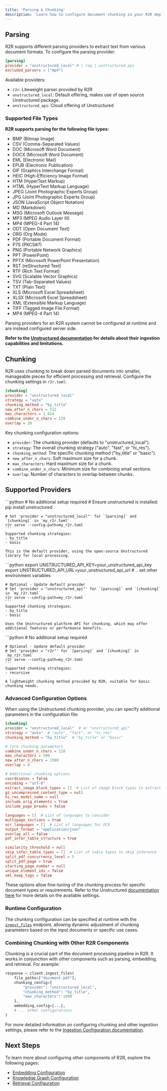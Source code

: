 ```yaml
---
title: 'Parsing & Chunking'
description: 'Learn how to configure document chunking in your R2R deployment'
---
```


## Parsing

R2R supports different parsing providers to extract text from various document formats. To configure the parsing provider:

```toml example r2r.toml
[parsing]
provider = "unstructured_local" # | rag | unstructured_api
excluded_parsers = ["mp4"]
```
Available providers:
- `r2r`: Liteweight parser provided by R2R
- `unstructured_local`: Default offering, makes use of open source Unstructured package.
- `unstructured_api`: Cloud offering of Unstructured

### Supported File Types

**R2R supports parsing for the following file types:**

- BMP (Bitmap Image)
- CSV (Comma-Separated Values)
- DOC (Microsoft Word Document)
- DOCX (Microsoft Word Document)
- EML (Electronic Mail)
- EPUB (Electronic Publication)
- GIF (Graphics Interchange Format)
- HEIC (High-Efficiency Image Format)
- HTM (HyperText Markup)
- HTML (HyperText Markup Language)
- JPEG (Joint Photographic Experts Group)
- JPG (Joint Photographic Experts Group)
- JSON (JavaScript Object Notation)
- MD (Markdown)
- MSG (Microsoft Outlook Message)
- MP3 (MPEG Audio Layer III)
- MP4 (MPEG-4 Part 14)
- ODT (Open Document Text)
- ORG (Org Mode)
- PDF (Portable Document Format)
- P7S (PKCS#7)
- PNG (Portable Network Graphics)
- PPT (PowerPoint)
- PPTX (Microsoft PowerPoint Presentation)
- RST (reStructured Text)
- RTF (Rich Text Format)
- SVG (Scalable Vector Graphics)
- TSV (Tab-Separated Values)
- TXT (Plain Text)
- XLS (Microsoft Excel Spreadsheet)
- XLSX (Microsoft Excel Spreadsheet)
- XML (Extensible Markup Language)
- TIFF (Tagged Image File Format)
- MP4 (MPEG-4 Part 14)

<Note> Parsing providers for an R2R system cannot be configured at runtime and are instead configured server side. </Note>

**Refer to the [Unstructured documentation](https://docs.unstructured.io/welcome) for details about their ingestion capabilities and limitations.**

## Chunking

R2R uses chunking to break down parsed documents into smaller, manageable pieces for efficient processing and retrieval. Configure the chunking settings in `r2r.toml`:

```toml r2r.toml
[chunking]
provider = "unstructured_local"
strategy = "auto"
chunking_method = "by_title"
new_after_n_chars = 512
max_characters = 1_024
combine_under_n_chars = 128
overlap = 20
```

Key chunking configuration options:

- `provider`: The chunking provider (defaults to "unstructured_local").
- `strategy`: The overall chunking strategy ("auto", "fast", or "hi_res").
- `chunking_method`: The specific chunking method ("by_title" or "basic").
- `new_after_n_chars`: Soft maximum size for a chunk.
- `max_characters`: Hard maximum size for a chunk.
- `combine_under_n_chars`: Minimum size for combining small sections.
- `overlap`: Number of characters to overlap between chunks.

## Supported Providers

<Tabs>
  <Tab title="Unstructured Local">
    ```python
    # No additional setup required
    # Ensure unstructured is installed: pip install unstructured


    # Set 'provider = "unstructured_local"' for `[parsing]` and `[chunking]` in `my_r2r.toml`
    r2r serve --config-path=my_r2r.toml
    ```
    Supported chunking strategies:
    - by_title
    - basic

    This is the default provider, using the open-source Unstructured library for local processing.
  </Tab>

  <Tab title="Unstructured API">
    ```python
    export UNSTRUCTURED_API_KEY=your_unstructured_api_key
    export UNSTRUCTURED_API_URL=your_unstructured_api_url
    # .. set other environment variables

    # Optional - Update default provider
    # Set 'provider = "unstructured_api"' for `[parsing]` and `[chunking]` in `my_r2r.toml`
    r2r serve --config-path=my_r2r.toml
    ```
    Supported chunking strategies:
    - by_title
    - basic

    Uses the Unstructured platform API for chunking, which may offer additional features or performance benefits.
  </Tab>

  <Tab title="R2R">
    ```python
    # No additional setup required

    # Optional - Update default provider
    # Set 'provider = "r2r"' for `[parsing]` and `[chunking]` in `my_r2r.toml`
    r2r serve --config-path=my_r2r.toml
    ```
    Supported chunking strategies:
    - recursive

    A lightweight chunking method provided by R2R, suitable for basic chunking needs.
  </Tab>
</Tabs>

### Advanced Configuration Options

When using the Unstructured chunking provider, you can specify additional parameters in the configuration file:

```toml
[chunking]
provider = "unstructured_local"  # or "unstructured_api"
strategy = "auto"  # "auto", "fast", or "hi_res"
chunking_method = "by_title"  # "by_title" or "basic"

# Core chunking parameters
combine_under_n_chars = 128
max_characters = 500
new_after_n_chars = 1500
overlap = 0

# Additional chunking options
coordinates = false
encoding = "utf-8"
extract_image_block_types = []  # List of image block types to extract
gz_uncompressed_content_type = null
hi_res_model_name = null
include_orig_elements = true
include_page_breaks = false

languages = []  # List of languages to consider
multipage_sections = true
ocr_languages = []  # List of languages for OCR
output_format = "application/json"
overlap_all = false
pdf_infer_table_structure = true

similarity_threshold = null
skip_infer_table_types = []  # List of table types to skip inference
split_pdf_concurrency_level = 5
split_pdf_page = true
starting_page_number = null
unique_element_ids = false
xml_keep_tags = false
```

These options allow fine-tuning of the chunking process for specific document types or requirements. Refer to the Unstructured [documentation here](https://docs.unstructured.io/open-source/core-functionality/chunking) for more details on the available settings.

### Runtime Configuration

The chunking configuration can be specified at runtime with the [`ingest_files`](/api-reference/endpoint/ingest_files) endpoint, allowing dynamic adjustment of chunking parameters based on the input documents or specific use cases.

### Combining Chunking with Other R2R Components

Chunking is a crucial part of the document processing pipeline in R2R. It works in conjunction with other components such as parsing, embedding, and retrieval. For example:

```python
response = client.ingest_files(
    file_paths=["document.pdf"],
    chunking_config={
        "provider": "unstructured_local",
        "chunking_method": "by_title",
        "max_characters": 1000
    },
    embedding_config={...},
    # ... other configurations
)
```

For more detailed information on configuring chunking and other ingestion settings, please refer to the [Ingestion Configuration documentation](/documentation/configuration/ingestion/overview).

## Next Steps

To learn more about configuring other components of R2R, explore the following pages:

- [Embedding Configuration](/documentation/configuration/ingestion/embedding)
- [Knowledge Graph Configuration](/documentation/configuration/knowledge-graph/overview)
- [Retrieval Configuration](/documentation/configuration/retrieval/overview)
